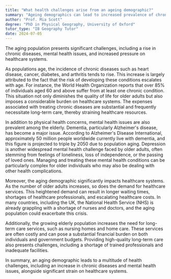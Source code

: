 ```yaml
---
title: "What health challenges arise from an ageing demographic?"
summary: "Ageing demographics can lead to increased prevalence of chronic diseases, mental health issues, and strain on healthcare systems."
author: "Prof. Mia Scott"
degree: "PhD in Physical Geography, University of Oxford"
tutor_type: "IB Geography Tutor"
date: 2024-07-05
---
```


The aging population presents significant challenges, including a rise in chronic diseases, mental health issues, and increased pressure on healthcare systems.

As populations age, the incidence of chronic diseases such as heart disease, cancer, diabetes, and arthritis tends to rise. This increase is largely attributed to the fact that the risk of developing these conditions escalates with age. For instance, the World Health Organization reports that over $85\%$ of individuals aged $60$ and above suffer from at least one chronic condition. This situation not only diminishes the quality of life for older adults but also imposes a considerable burden on healthcare systems. The expenses associated with treating chronic diseases are substantial and frequently necessitate long-term care, thereby straining healthcare resources.

In addition to physical health concerns, mental health issues are also prevalent among the elderly. Dementia, particularly Alzheimer's disease, has become a major issue. According to Alzheimer's Disease International, approximately $50$ million people worldwide currently live with dementia, and this figure is projected to triple by $2050$ due to population aging. Depression is another widespread mental health challenge faced by older adults, often stemming from feelings of loneliness, loss of independence, or the passing of loved ones. Managing and treating these mental health conditions can be particularly complex for older individuals who may also be dealing with other health complications.

Moreover, the aging demographic significantly impacts healthcare systems. As the number of older adults increases, so does the demand for healthcare services. This heightened demand can result in longer waiting times, shortages of healthcare professionals, and escalating healthcare costs. In many countries, including the UK, the National Health Service (NHS) is already grappling with a shortage of nurses and doctors, and the aging population could exacerbate this crisis.

Additionally, the growing elderly population increases the need for long-term care services, such as nursing homes and home care. These services are often costly and can pose a substantial financial burden on both individuals and government budgets. Providing high-quality long-term care also presents challenges, including a shortage of trained professionals and inadequate facilities.

In summary, an aging demographic leads to a multitude of health challenges, including an increase in chronic diseases and mental health issues, alongside significant strain on healthcare systems.
    
